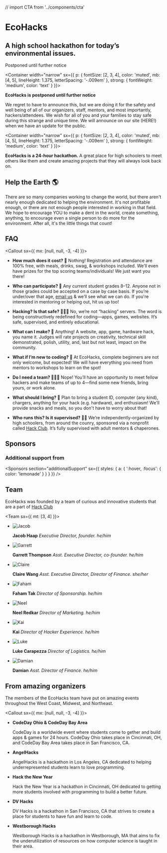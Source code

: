 // import CTA from '../components/cta'

<Banner>

# EcoHacks 

## A high school hackathon for today’s environmental issues.

Postponed until further notice

</Banner>

<Container
  width="narrow"
  sx={{
    p: {
      fontSize: [2, 3, 4],
      color: 'muted',
      mb: [4, 5],
      lineHeight: 1.375,
      letterSpacing: '-.009em'
    },
    strong: {
      fontWeight: 'medium',
      color: 'text'
    }
  }}>

**EcoHacks is postponed until further notice**

We regret to have to announce this, but we are doing it for the safety and well being of all of our organizers, staff, mentors, and most importantly, hackers/attendees. We wish for all of you and your families to stay safe during this strange and unique time. We will announce on our site (HERE!) when we have an update for the public. 
</Container>

<Container
  width="narrow"
  sx={{
    p: {
      fontSize: [2, 3, 4],
      color: 'muted',
      mb: [4, 5],
      lineHeight: 1.375,
      letterSpacing: '-.009em'
    },
    strong: {
      fontWeight: 'medium',
      color: 'text'
    }
  }}>

**EcoHacks is a 24-hour hackathon.**
A great place for high schoolers to meet others like them and create amazing projects that they will always look back on.
</Container>

<Gallery>

<Photo showAlt alt="Students with their teams (@ CodeDay Ohio)" src="https://lh3.googleusercontent.com/S5_VXw488dsrjTDXPROmCksmI5qLGZ_IVHLnyoQRpYarHYUdDnqemGa3PFL1x0Ph0rfByEIygmoSFUg8HDaRTAX9txD5xAkP1Hrp2RiItnLwJnhg-uprOT_fTaPuOtyFOHMXRIxx5ekpgHHC30XGVPWvwxrebz1kxJhtqAbUlMBjWvYUrEWcB6m0YGqn8Dk3RxL1VqDQQocfzoPK_oNIxRajt1fVyaKi6cbNqK-pNGsEv23MaAeP_QT_bGbtlwgeHhB-7VIxi874YSgNfQqVNKxOnbeKos0coEby6xCmKWBKXuaPSTnT1ghbeXYca_-GX9DW7MRC3SOeaUm3cJrEjnMcDfzTmeg1obiB1ylBSI32FRnUeSRBB5flMS677EK4OrY9Dugp7f8fceWP-ufsu-uSXOTCpdKumbVwNQcb9F_3tAHpF-WbTP5RfIz5YviqARGYCTfxgCzyu-NPGdTdF1ThA9ymLX9KLTZDWXt0vcMFvoW5tdbmccebJKNNQyteWozK4P4w5vLlJPZtQcmy2LrIC0jVCJri69LIami2fzi3jMzNYDRcC-bSnaDLjLvz84Uf804swfYTA9PkAuC-E8dx0DKutNLXmw4DAHn2JDwCALycV9iu6UXDTxrxH5BS_o9x4R3u4MzNIN1_-LIDNgCdm725Br7_F9fAx1JavGfe2Z1V6IYkJe1RC_FZSvrriUDXdnZ36qCJX4hSv9-9xu4EN6xVdZyzRIFYNPWDJulY0_A_gA=w1440-h685-no" />
<Photo showAlt alt="Students working on projects (@ AngelHacks)" src="https://lh3.googleusercontent.com/OhKms3fdlopgcSVkKfzzwWyTR9iehbYTV53hU3gNBACz9GCodbyFLRYrNecnJ0R2SkutT-wZbTWCljW7E20CD9XCYek4A_oV06UA5NFZQDeIYsUJ-53ZAC7Yno5D7wu5Fald13yXn1gKcpJWx0d0eZkQx52-6Hh8Ffb8kyfaF1E7f53EAl01Lo30q1BeIFT-JOkBjmXh3VTRfCPcvDF4AUsWwjdKkKM17Yw0BZE0VKIherAXXiwpj_EeZXs9ZEWORzXqxggW_v_wylzlmPchUEBaaMEqAGYuVGzNiBpLdXNrws7P1R8rQKAmeTSQ_JkZLuONP9-IPcczxvGoiHzK_pjr1qJGwJcn4VAawFnXDDEr7Qf89xmVwUFXhQhlpBMD0ZjSdiXySMxs5v14-dBDVbW3HKntxagquQ7ZBV9TIm__r9pHpMKwDhMFKqGQvs7uQeij3DhrZyPNf2c4pCZ2kZu3MtGmJSrCWitdWpzAHRBeW6FzdQ0TTwpjqPj7UEKia1P8VZNmwZ3acz6sFsD-tm7j7761KJyTMtxemxpgO1PkewAs7GSySrU2icAmXf3eXqtdhoRe670xUKszTkM750-uNpWFRdsyj1Lg70cgpC3oqb73JEg7H3EiVVnLLKsZ1g5Z8fGYk0BYuTEX4cWE87AQXx7g6M6Tbjdxh-eXtKvGLdQpwWDyP6S3SViPPKCMCLRCNdOEWzxeaVZMYutoGAnZwwvJ2vQtlAPTc1lDQUbpTBSqKQ=w1910-h1432-no" />

<Box variant="card">

## Help the Earth 🌎

There are so many companies working to change the world, but there aren't nearly enough dedicated to helping the environment. It's not profitable enough, or there are not enough people interested in working in that field. We hope to encourage YOU to make a dent in the world, create something, anything, to encourage even a single person to do more for the environment. After all, it's the little things that count!

</Box>

<Photo showAlt alt="Students present their ideas to the crowd" src="https://lh3.googleusercontent.com/zofpd6vj_x_W0gcp1QELEMcOdBbS5vaeb1E3-rbMogsqzo57HMJ0o63vlyA7Q9I5N6F94wHuK7I8JJYRShajPd56XZyclGZQWsUAOUGn-76JiYEfDf_DEgo_wMCn2tp5IwmkOc4bYpXcEJTlBuVf1qBjvxL3e8bmQNvUV6NLIYFqudfHISiHR1K8ssaTBtB3l48dSxND6qFsx7wMbk-J20MYfaV6vTKJYW8wQ-WdQzlYwMhdZMwXkmftgXz9sjyQw0S0tZ8wSCNMOQqwIbeYCSi6z6uNgW-Ur41FBPaFE0m-u6EjRW0vNqiosla0fMfmwq4xEIIDK2RJ184JSJyC7zrx890jZDL5QyS4X_4lbld40nmUuTriAR-8o6XAgEgly6uQENmJDyTd2CCmnuzZZwv6bBg7UhY9lLwv0lpmdzHiN5CCf7xbrjcChGwjgUcJ6edutstLbVjWj_hpZtF-ETDzi9HBlGrbJ8NJLolbhNy9vjBNV_WXH9JK3jXemr7vhwNcKxRahBOtAhKWIpoZWi2LvwrArpfL2VBT47Zj5fr-mG0w5ckT6bqPp9pnTcZqJSA4L1BZ_uIfP4PrjCifZwITnnCZ2ng1OIKMRpjo-bcboRksNRHa3GTaVrbq9Hl6SdnIimc1tSxRwGT8Omh8QK-DMoQvW95-xqM6T3k8PJd_ifdEkcyndql1N0_-5KHnSi47dmSH3VwurNkAyFqXv9PMafxPMKmQKzCiy6s_Yq-MtsoeZA=w1910-h1432-no" />

</Gallery>

<Container>

## FAQ

<Callout sx={{ mx: [null, null, -3, -4] }}>
<FAQ>

- **How much does it cost? 💸**
  Nothing! Registration and attendance are 100% free, with meals, drinks, swag, & workshops included. We'll even have prizes for the top scoring teams/individuals! We just want you there!

- **Who can participate? 🔭**
  Any current student grades 8–12. Anyone not in those grades could be accepted on a case by case basis. If you’re under/over that age, [email us](mailto:team@ecohacks.io) & we’ll see what we can do. If you're interested in mentoring or helping out, hit us up too!

- **Hacking? Is that safe? 👨🏿‍💻**
  No, we’re not “hacking” servers. The word is being constructively redefined for coding—apps, games, websites. It’s safe, supervised, and entirely educational.

- **What can I make? 🤖**
  Anything! A website, app, game, hardware hack, you name it. Judges will rate projects on creativity, technical skill demonstrated, polish, utility, and, last but not least, impact on the community.

- **What if I’m new to coding? 👾**
  At EcoHacks, complete beginners are not only welcome, but expected! We will have everything you need from mentors to workshops to learn on the spot!

- **Do I need a team? 👨‍👧‍👧**
  Nope! You’ll have an opportunity to meet fellow hackers and make teams of up to 4—find some new friends, bring yours, or work alone.

- **What should I bring? 🧳**
  Plan to bring a student ID, computer (any kind), chargers, anything for your hack (e.g. hardware), and enthusiasm! We'll provide snacks and meals, so you don't have to worry about that!

- **Who runs this? Is it supervised? 👨‍🏫**
  We’re independently-organized by high schoolers, from around the counry, sponsored via a nonprofit called [Hack Club](https://hackclub.com/). It’s fully supervised with adult mentors & chaperones.

</FAQ>
</Callout>


## Sponsors

<Sponsors />

### Additional support from

<Sponsors
section="additionalSupport"
sx={{
    styles: {
      a: {
        ':hover, :focus': {
          color: 'lemonade'
        }
      }
    }
  }} />


## Team

EcoHacks was founded by a team of curious and innovative students that are a part of [Hack Club](https://hackclub.com)

<Team sx={{ mt: [3, 4] }}>

- ![Jacob](/jacob.jpg)

  **Jacob Haap** _Executive Director, founder. he/him_

- ![Garrett](/garrett.jpg)

  **Garrett Thompson** _Asst. Executive Director, co-founder. he/him_

- ![Claire](/claire.jpg)

  **Claire Wang** _Asst. Executive Director, Director of Finance. she/her_

- ![Faham](/faham.png)

  **Faham Tak** _Director of Sponsorship. he/him_

- ![Neel](/neel.jpg)

  **Neel Redkar** _Director of Marketing. he/him_

- ![Kai](/kai.png)

  **Kai** _Director of Hacker Experience. he/him_

- ![Luke](/luke.png)

  **Luke Carapezza** _Director of Logistics. he/him_

- ![Damian](/damian.jpg)

  **Damian** _Asst. Director of Finance. he/him_

</Team>

## From amazing organizers

The members of the EcoHacks team have put on amazing events throughout the West Coast, Midwest, and Northeast.

<Callout sx={{ mx: [null, null, -3, -4] }}>


<FAQ>

- **CodeDay Ohio & CodeDay Bay Area**

  CodeDay is a worldwide event where students come to gether and build apps & games for 24 hours. CodeDay Ohio takes place in Cincinnati, OH, and CodeDay Bay Area takes place in San Francisco, CA.

- **AngelHacks**

  AngelHacks is a hackathon in Los Angeles, CA dedicated to helping underrepresented students learn to love programming.

- **Hack the New Year**

  Hack the New Year is a hackathon in Cincinnati, OH dedicated to getting more students involved with programming to build a better future.

- **DV Hacks**

  DV Hacks is a hackathon in San Francisco, CA that strives to create a place for students to have fun and learn to code.

- **Westborough Hacks**

  Westborough Hacks is a hackathon in Westborough, MA that aims to fix the underutilization of resources on how computer science is taught in their area.

</FAQ>
</Callout>

</Container>
